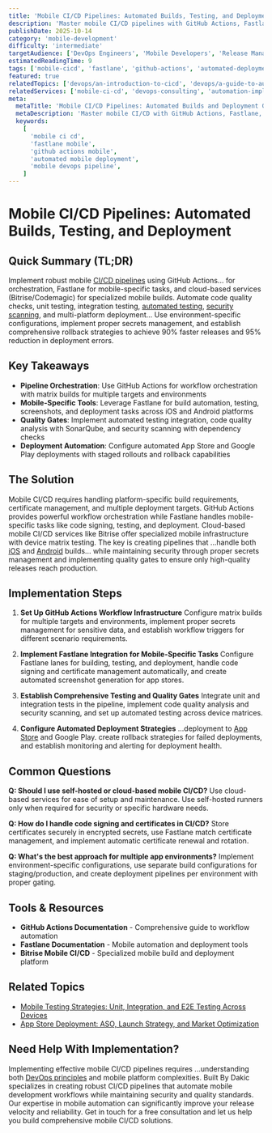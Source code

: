 ```yaml
---
title: 'Mobile CI/CD Pipelines: Automated Builds, Testing, and Deployment'
description: 'Master mobile CI/CD pipelines with GitHub Actions, Fastlane, Bitrise, and automated testing for efficient mobile app deployment.'
publishDate: 2025-10-14
category: 'mobile-development'
difficulty: 'intermediate'
targetAudience: ['DevOps Engineers', 'Mobile Developers', 'Release Managers']
estimatedReadingTime: 9
tags: ['mobile-cicd', 'fastlane', 'github-actions', 'automated-deployment', 'mobile-devops']
featured: true
relatedTopics: ['devops/an-introduction-to-cicd', 'devops/a-guide-to-automated-testing-in-devops', 'testing/security-testing-automation', 'app-store-deployment-aso-launch-strategy-market-optimization', 'mobile-testing-strategies-unit-integration-e2e-testing', 'mobile-app-performance-memory-battery-profiling', 'ios-development-swift-modern-swift-uikit-patterns', 'android-development-kotlin-modern-android-development-practices', 'devops/continuous-integration-ci-pipelines-best-practices', 'devops/infrastructure-as-code-best-practices-iac-security-compliance']
relatedServices: ['mobile-ci-cd', 'devops-consulting', 'automation-implementation']
meta:
  metaTitle: 'Mobile CI/CD Pipelines: Automated Builds and Deployment Guide'
  metaDescription: 'Master mobile CI/CD with GitHub Actions, Fastlane, Bitrise. Learn automated builds, testing, and deployment for mobile applications.'
  keywords:
    [
      'mobile ci cd',
      'fastlane mobile',
      'github actions mobile',
      'automated mobile deployment',
      'mobile devops pipeline',
    ]
---
```


# Mobile CI/CD Pipelines: Automated Builds, Testing, and Deployment

## Quick Summary (TL;DR)

Implement robust mobile [CI/CD pipelines](/devops/an-introduction-to-cicd) using GitHub Actions... for orchestration, Fastlane for mobile-specific tasks, and cloud-based services (Bitrise/Codemagic) for specialized mobile builds. Automate code quality checks, unit testing, integration testing, [automated testing](/devops/a-guide-to-automated-testing-in-devops), [security scanning](/testing/security-testing-automation), and multi-platform deployment... Use environment-specific configurations, implement proper secrets management, and establish comprehensive rollback strategies to achieve 90% faster releases and 95% reduction in deployment errors.

## Key Takeaways

- **Pipeline Orchestration**: Use GitHub Actions for workflow orchestration with matrix builds for multiple targets and environments
- **Mobile-Specific Tools**: Leverage Fastlane for build automation, testing, screenshots, and deployment tasks across iOS and Android platforms
- **Quality Gates**: Implement automated testing integration, code quality analysis with SonarQube, and security scanning with dependency checks
- **Deployment Automation**: Configure automated App Store and Google Play deployments with staged rollouts and rollback capabilities

## The Solution

Mobile CI/CD requires handling platform-specific build requirements, certificate management, and multiple deployment targets. GitHub Actions provides powerful workflow orchestration while Fastlane handles mobile-specific tasks like code signing, testing, and deployment. Cloud-based mobile CI/CD services like Bitrise offer specialized mobile infrastructure with device matrix testing. The key is creating pipelines that ...handle both [iOS](/mobile-development/ios-development-swift-modern-swift-uikit-patterns) and [Android](/mobile-development/android-development-kotlin-modern-android-development-practices) builds... while maintaining security through proper secrets management and implementing quality gates to ensure only high-quality releases reach production.

## Implementation Steps

1. **Set Up GitHub Actions Workflow Infrastructure**
   Configure matrix builds for multiple targets and environments, implement proper secrets management for sensitive data, and establish workflow triggers for different scenario requirements.

2. **Implement Fastlane Integration for Mobile-Specific Tasks**
   Configure Fastlane lanes for building, testing, and deployment, handle code signing and certificate management automatically, and create automated screenshot generation for app stores.

3. **Establish Comprehensive Testing and Quality Gates**
   Integrate unit and integration tests in the pipeline, implement code quality analysis and security scanning, and set up automated testing across device matrices.

4. **Configure Automated Deployment Strategies**
   ...deployment to [App Store](/mobile-development/app-store-deployment-aso-launch-strategy-market-optimization) and Google Play. create rollback strategies for failed deployments, and establish monitoring and alerting for deployment health.

## Common Questions

**Q: Should I use self-hosted or cloud-based mobile CI/CD?**
Use cloud-based services for ease of setup and maintenance. Use self-hosted runners only when required for security or specific hardware needs.

**Q: How do I handle code signing and certificates in CI/CD?**
Store certificates securely in encrypted secrets, use Fastlane match certificate management, and implement automatic certificate renewal and rotation.

**Q: What's the best approach for multiple app environments?**
Implement environment-specific configurations, use separate build configurations for staging/production, and create deployment pipelines per environment with proper gating.

## Tools & Resources

- **GitHub Actions Documentation** - Comprehensive guide to workflow automation
- **Fastlane Documentation** - Mobile automation and deployment tools
- **Bitrise Mobile CI/CD** - Specialized mobile build and deployment platform

## Related Topics

- [Mobile Testing Strategies: Unit, Integration, and E2E Testing Across Devices](/topics/mobile-testing-strategies)
- [App Store Deployment: ASO, Launch Strategy, and Market Optimization](/topics/app-store-deployment-optimization)

## Need Help With Implementation?

Implementing effective mobile CI/CD pipelines requires ...understanding both [DevOps principles](/devops) and mobile platform complexities. Built By Dakic specializes in creating robust CI/CD pipelines that automate mobile development workflows while maintaining security and quality standards. Our expertise in mobile automation can significantly improve your release velocity and reliability. Get in touch for a free consultation and let us help you build comprehensive mobile CI/CD solutions.
